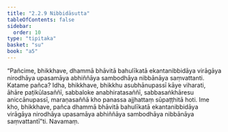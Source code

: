 ```yaml
---
title: "2.2.9 Nibbidāsutta"
tableOfContents: false
sidebar:
  order: 10
type: "tipitaka"
basket: "su"
book: "a5"
---
```



<DynamicBreadcrumb />

<Division number="69" book="a5" bookNo="16" page="73">

<Paragraph number="420" book="a5">
“Pañcime, bhikkhave, dhammā bhāvitā bahulīkatā ekantanibbidāya virāgāya nirodhāya upasamāya abhiññāya sambodhāya nibbānāya saṃvattanti.
</Paragraph>

<Paragraph number="421" book="a5">
Katame pañca? Idha, bhikkhave, bhikkhu asubhānupassī kāye viharati, āhāre paṭikūlasaññī, sabbaloke anabhiratasaññī, sabbasaṅkhāresu aniccānupassī, maraṇasaññā kho panassa ajjhattaṃ sūpaṭṭhitā hoti. Ime kho, bhikkhave, pañca dhammā bhāvitā bahulīkatā ekantanibbidāya virāgāya nirodhāya upasamāya abhiññāya sambodhāya nibbānāya saṃvattantī”ti.

</Paragraph>
</Division>

<Paragraph number="422" type="center" book="a5">
Navamaṃ.
</Paragraph>